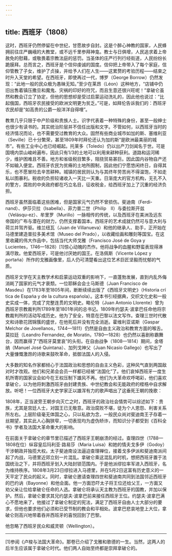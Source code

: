 ```yaml
---
---
---
```

title: 西班牙（1808）
---




这时，西班牙仍然停留在中世纪，甘愿故步自封。这是个醉心神教的国家，人民蜂拥前往庄严巍峨的大教堂，或不远千里参拜神龛。教士与日俱增，人民追求着上帝赦免的慰藉，或敬畏着宗教法庭的惩罚。当圣体的庄严行列行经街道，人民纷纷长跪膜拜。总而言之，西班牙是个信仰虔诚的国度。信仰把上帝带入了每个家庭，信仰管教了子女，维护了贞操，并给予人们在人生——这累赘的考验历程——结束之时升入天堂的希望。在西班牙，即使再过一代，博罗（George Borrow）仍然发现：“此地一般的民众极为愚昧无知。”至少在莱昂（Léon）这种地方，“店铺中仍旧出售着镇压撒旦和魔鬼、灾祸的印好的符咒，而且生意还很兴旺呢！”拿破仑虽然和教会订立了协定，但他的思想却是受过启蒙运动洗礼的，因此他也说过：“比起俄国，西班牙农民接受的欧洲文明更为贫乏。”可是，如拜伦告诉我们的：西班牙农民却是“如高贵的公爵一般洋洋自得哩”。

教育几乎只限于中产阶级和贵族人士。识字代表着一种特殊的身份，甚至一般绅士也很少有读书的。其实统治阶层并不信任出版和文字。不管如何，以西班牙当时的经济情况而论，也不需要受过教育的大众。固然有些商业城市如加的斯、塞维利亚（Seville）已十分繁荣，甚至1809年时拜伦还认为加的斯“是欧洲最美丽的城市”。有些工业中心也已经崛起。托莱多（Toledo）仍以出产刀剑闻名于世。可是国境内崇山峻岭遍布，因此只有1/3的土地可以利用来耕种获利。道路和运河稀少，维护困难且不善。地方和省级税目繁多，阻挠贸易甚巨。因此国内谷物自产还不如输入便宜。西班牙农民为贫瘠的土地所囿制，因此他们宁愿悠闲终日，自得其乐，也不愿冒险去辛苦耕种。城镇的居民则认为与其终年劳苦尚不得温饱，不如走私以图暴利。税收的负担较诸收入一天比一天重。日渐庞大的官方机构，无孔不入的警方，腐败的中央政府都在巧立名目，征收税金，给西班牙加上了沉重的经济负担。

西班牙虽然面临着这些困难，但是国家元气仍然不曾损伤。斐迪南（Ferdi-nand）、伊莎贝拉（Isabella）、菲力普二世（Philip　Ⅱ）与委拉斯开兹（Velásqu-ez）、牟里罗（Murillo）一脉相传的传统，以及西班牙在美洲及远东帝国的广布与潜在的财力，仍然支撑着国本。西班牙的艺术成就仍然可与意大利与荷兰并驾齐驱。维兰纽瓦（Juan de Villanueva）和他的继承人、助手，正开始在马德里建造普拉多美术馆（Museo del Prado），以收藏绘画和雕刻等国宝。在这里收藏的伟大作品中，包括当代大师戈雅（Francisco José de Goya y Lucientes，1746—1828）[1]惊心动魄的杰作。他将战争的血腥和野蛮表现得淋漓尽致。他爱西班牙，可是他讨厌她的国王。在洛佩斯（Vicente López y portańa）所作的戈雅画像里，后人仍可清楚看出这位艺术巨匠坚毅而忧郁的气质。

西班牙文学在天主教学术和启蒙运动双重的影响下，一直蓬勃发展，直到内乱外侮消耗了国家的元气才衰颓。一位耶稣会会士马斯德（Juan Francisco de Masdeu）在1783年至1805年间，断断续续出版了《西班牙文明史》（Historia crí tica de Espańa y de la cultura espańola）。这本书引经据典，交织文化史和一般史实成一体，完成了完整连贯的文明史。略伦特（Juan Antonio Llorente）曾为西班牙宗教裁判所1789年至1801年间的总书记。1809年约瑟夫·波拿巴任命他将宗教裁判所的活动写成历史。他为了安全，特意在巴黎以法文写作。查理三世时代散文和诗歌花团锦簇的盛世，在他死后并没有完全消逝。霍维利亚诺斯（Gaspar Melchor de Jovellanos，1744—1811）仍然是自由主义政治和教育方面的喉舌。莫拉廷（Leandro Fernandez, de Moratin，1780—1828）也仍然以喜剧称霸舞台，因而赢得了“西班牙莫里哀”的头衔。在自由战争（1808—1814）期间，金塔纳（Manuel José Quintana）、加列戈神父（Juan Nicasio Gallego）也写出了大量慷慨激昂的诗歌来鼓吹革命，抵御法国人的入侵。

大多数的知名作家都倾心于法国政治和思想的自由主义色彩，这种风气直到两国敌对时才改观。他们和兄弟会会员一样都已经被“法国化”了。他们哀悼西班牙一度生机所寄的国家议会如今在王权压制下雄风不再。他们为大革命欢呼喝彩，他们喜欢拿破仑，以为他将刺激西班牙由封建贵族、中世纪教会和无能政府的桎梏中自求解放。听吧！一位西班牙大史学家正以雄浑有力的歌声唱出了这垂死王朝的挽歌：

1808年，正当波旁王朝步向灭亡之时，西班牙的政治社会情势可以综述如下：贵族，尤其是宫廷人士，对国王已无敬意。政治腐败不堪，徒为个人恩怨、利害关系所左右。上层阶级毫无体国之心，只以私欲为念，一般民众尚对斐迪南王子存着一丝期望，其实此人心胸狭窄，一切表现均为虚伪矫诈，而知识分子都受到《百科全书》学者及法国大革命重大的影响。



在前面关于拿破仑的章节里已描述了西班牙王朝崩溃的经过。查理四世（1788—1808在位）纵容皇后玛利亚·路易莎（Maria Luisa）和她的情夫戈多伊（Godoy）干涉朝政并独揽大权。太子斐迪南设法逼迫查理禅位，接着戈多伊派和斐迪南派间起了内战，马德里近郊立刻一片混乱。拿破仑乘这混乱的时机，想把西班牙置于法国统治之下，并将西班牙划入大陆封锁范围内。于是他派缪拉率军进入西班牙，名为维持秩序。1808年3月23日缪拉进入马德里，并在5月2日这富有历史意义的一天平定了民众的起义。同时，拿破仑邀请查理四世和斐迪南共同到法国邻近西班牙的巴约讷（Bayonne）和他会面。他一方面恐吓太子将王位还给父王，一方面又劝父亲让位给拿破仑任命的人选。拿破仑将承认天主教为西班牙的国教，并加以保护。然后，拿破仑要求其兄约瑟夫·波拿巴前来接任西班牙王位。约瑟夫·波拿巴满心不愿地来了，他接过了拿破仑制定的宪法，满足了西班牙自由人士大部分的要求，但他也要求他们必须和已受节制的教会和平相处。波拿巴悲哀地登上大位，拿破仑则高兴地带着吞并西班牙的喜悦回到了巴黎。

他忽略了西班牙民众和威灵顿（Wellington）。



* * *



[1]参阅《卢梭与法国大革命》。那卷已介绍了戈雅和歌德的一生。当然，这两人的后半生应该属于拿破仑时代。他们两人自始至终都是崇拜拿破仑的。